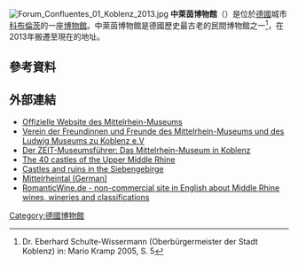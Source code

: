 {{Expand language|de|date=2018年8月}}
[[File:Forum_Confluentes_01_Koblenz_2013.jpg|thumb]]
'''中萊茵博物館'''（{{lang-de|Mittelrhein-Museum}}）是位於[[德國|德國]]城市[[科布倫茨|科布倫茨]]的一座[[博物館|博物館]]。中萊茵博物館是德國歷史最古老的民間博物館之一<ref> Dr. Eberhard Schulte-Wissermann (Oberbürgermeister der Stadt Koblenz) in: Mario Kramp 2005, S. 5 </ref>，在2013年搬遷至現在的地址。

==參考資料==
{{reflist}}
{{commonscat|Mittelrhein-Museum in Koblenz}}

== 外部連結 ==
{{Commonscat-inline|Mittelrhein}}
* [http://www.mittelrhein-museum.de Offizielle Website des Mittelrhein-Museums] {{Wayback|url=http://www.mittelrhein-museum.de/ |date=20210117205057 }} {{de icon}}{{en icon}}
* [http://www.freundeskreis-museen-koblenz.de/mittelrhein-museum.html Verein der Freundinnen und Freunde des Mittelrhein-Museums und des Ludwig Museums zu Koblenz e.V] {{Wayback|url=http://www.freundeskreis-museen-koblenz.de/mittelrhein-museum.html |date=20180829110343 }}
* [http://www.zeit.de/2011/32/Museumsfuehrer-Koblenz Der ZEIT-Museumsführer: Das Mittelrhein-Museum in Koblenz] {{Wayback|url=http://www.zeit.de/2011/32/Museumsfuehrer-Koblenz |date=20180829175354 }}
* [https://web.archive.org/web/20060813111245/http://www.welterbe-mittelrheintal.de/index.php?id=288&L=3 The 40 castles of the Upper Middle Rhine]
* [http://www.rhinedragon.de/ Castles and ruins in the Siebengebirge] {{Wayback|url=http://www.rhinedragon.de/ |date=20201204115156 }}
* [http://www.mittelrheintal.de/ Mittelrheintal (German)] {{Wayback|url=http://www.mittelrheintal.de/ |date=20130822180825 }}
* [https://web.archive.org/web/20181106172356/http://romanticwine.de/ RomanticWine.de - non-commercial site in English about Middle Rhine wines, wineries and classifications]

{{coord|50|21|31.7|N|7|35|46.4|E|display=title}}
{{Normdaten}}
{{DEFAULTSORT:Mittelrhein-Museum}}
[[Category:德國博物館|Category:德國博物館]]
{{museum-stub}}